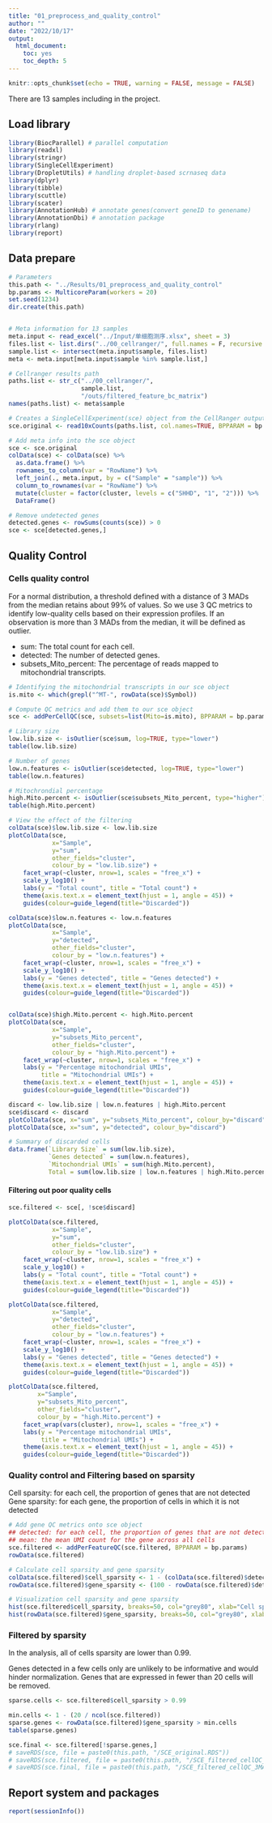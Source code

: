 ---
title: "01_preprocess_and_quality_control"
author: ""
date: "2022/10/17"
output: 
  html_document: 
    toc: yes
    toc_depth: 5
---

```{r setup, include=FALSE}
knitr::opts_chunk$set(echo = TRUE, warning = FALSE, message = FALSE)
```

There are 13 samples including in the project.

## Load library
```{r}
library(BiocParallel) # parallel computation
library(readxl)
library(stringr)
library(SingleCellExperiment)
library(DropletUtils) # handling droplet-based scrnaseq data
library(dplyr)
library(tibble)
library(scuttle)
library(scater)
library(AnnotationHub) # annotate genes(convert geneID to genename)
library(AnnotationDbi) # annotation package
library(rlang)
library(report)
```


## Data prepare
```{r}
# Parameters
this.path <- "../Results/01_preprocess_and_quality_control"
bp.params <- MulticoreParam(workers = 20)
set.seed(1234)
dir.create(this.path)


# Meta information for 13 samples
meta.input <- read_excel("../Input/单细胞测序.xlsx", sheet = 3)
files.list <- list.dirs("../00_cellranger/", full.names = F, recursive = F)
sample.list <- intersect(meta.input$sample, files.list)
meta <- meta.input[meta.input$sample %in% sample.list,]

# Cellranger results path
paths.list <- str_c("../00_cellranger/", 
                    sample.list, 
                    "/outs/filtered_feature_bc_matrix")
names(paths.list) <- meta$sample

# Creates a SingleCellExperiment(sce) object from the CellRanger output directories 
sce.original <- read10xCounts(paths.list, col.names=TRUE, BPPARAM = bp.params)

# Add meta info into the sce object
sce <- sce.original
colData(sce) <- colData(sce) %>% 
  as.data.frame() %>% 
  rownames_to_column(var = "RowName") %>% 
  left_join(., meta.input, by = c("Sample" = "sample")) %>% 
  column_to_rownames(var = "RowName") %>%
  mutate(cluster = factor(cluster, levels = c("SHHD", "1", "2"))) %>% 
  DataFrame()

# Remove undetected genes
detected.genes <- rowSums(counts(sce)) > 0
sce <- sce[detected.genes,]

```

## Quality Control

### Cells quality control

For a normal distribution, a threshold defined with a distance of 3 MADs from the median retains about 99% of values. So we use 3 QC metrics to identify low-quality cells based on their expression profiles. If an observation is more than 3 MADs from the median, it will be defined as outlier.

- sum: The total count for each cell.
- detected: The number of detected genes.
- subsets_Mito_percent: The percentage of reads mapped to mitochondrial transcripts.

```{r, fig.width=9, fig.height=6}
# Identifying the mitochondrial transcripts in our sce object
is.mito <- which(grepl("^MT-", rowData(sce)$Symbol))

# Compute QC metrics and add them to our sce object
sce <- addPerCellQC(sce, subsets=list(Mito=is.mito), BPPARAM = bp.params)

# Library size
low.lib.size <- isOutlier(sce$sum, log=TRUE, type="lower")
table(low.lib.size)

# Number of genes
low.n.features <- isOutlier(sce$detected, log=TRUE, type="lower")
table(low.n.features)

# Mitochrondial percentage
high.Mito.percent <- isOutlier(sce$subsets_Mito_percent, type="higher")
table(high.Mito.percent)

# View the effect of the filtering
colData(sce)$low.lib.size <- low.lib.size
plotColData(sce, 
            x="Sample", 
            y="sum",
            other_fields="cluster", 
            colour_by = "low.lib.size") + 
    facet_wrap(~cluster, nrow=1, scales = "free_x") + 
    scale_y_log10() + 
    labs(y = "Total count", title = "Total count") +
    theme(axis.text.x = element_text(hjust = 1, angle = 45)) +
    guides(colour=guide_legend(title="Discarded"))

colData(sce)$low.n.features <- low.n.features
plotColData(sce, 
            x="Sample", 
            y="detected",
            other_fields="cluster", 
            colour_by = "low.n.features") + 
    facet_wrap(~cluster, nrow=1, scales = "free_x") + 
    scale_y_log10() + 
    labs(y = "Genes detected", title = "Genes detected") +
    theme(axis.text.x = element_text(hjust = 1, angle = 45)) +
    guides(colour=guide_legend(title="Discarded"))


colData(sce)$high.Mito.percent <- high.Mito.percent
plotColData(sce,  
            x="Sample",
            y="subsets_Mito_percent",
            other_fields="cluster",
            colour_by = "high.Mito.percent") + 
    facet_wrap(~cluster, nrow=1, scales = "free_x") + 
    labs(y = "Percentage mitochondrial UMIs",
         title = "Mitochondrial UMIs") +
    theme(axis.text.x = element_text(hjust = 1, angle = 45)) +
    guides(colour=guide_legend(title="Discarded"))

discard <- low.lib.size | low.n.features | high.Mito.percent
sce$discard <- discard
plotColData(sce, x="sum", y="subsets_Mito_percent", colour_by="discard")
plotColData(sce, x="sum", y="detected", colour_by="discard")

# Summary of discarded cells
data.frame(`Library Size` = sum(low.lib.size),
           `Genes detected` = sum(low.n.features),
           `Mitochondrial UMIs` = sum(high.Mito.percent),
           Total = sum(low.lib.size | low.n.features | high.Mito.percent))
```

#### Filtering out poor quality cells
```{r, fig.width=9, fig.height=6}
sce.filtered <- sce[, !sce$discard]

plotColData(sce.filtered, 
            x="Sample", 
            y="sum",
            other_fields="cluster", 
            colour_by = "low.lib.size") + 
    facet_wrap(~cluster, nrow=1, scales = "free_x") + 
    scale_y_log10() + 
    labs(y = "Total count", title = "Total count") +
    theme(axis.text.x = element_text(hjust = 1, angle = 45)) +
    guides(colour=guide_legend(title="Discarded"))

plotColData(sce.filtered, 
            x="Sample", 
            y="detected",
            other_fields="cluster", 
            colour_by = "low.n.features") + 
    facet_wrap(~cluster, nrow=1, scales = "free_x") + 
    scale_y_log10() + 
    labs(y = "Genes detected", title = "Genes detected") +
    theme(axis.text.x = element_text(hjust = 1, angle = 45)) +
    guides(colour=guide_legend(title="Discarded"))

plotColData(sce.filtered, 
        x="Sample", 
        y="subsets_Mito_percent",
        other_fields="cluster", 
        colour_by = "high.Mito.percent") + 
    facet_wrap(vars(cluster), nrow=1, scales = "free_x") + 
    labs(y = "Percentage mitochondrial UMIs",
         title = "Mitochondrial UMIs") +
    theme(axis.text.x = element_text(hjust = 1, angle = 45)) +
    guides(colour=guide_legend(title="Discarded"))

```

### Quality control and Filtering based on sparsity

Cell sparsity: for each cell, the proportion of genes that are not detected
Gene sparsity: for each gene, the proportion of cells in which it is not detected

```{r}
# Add gene QC metrics onto sce object
## detected: for each cell, the proportion of genes that are not detected
## mean: the mean UMI count for the gene across all cells
sce.filtered <- addPerFeatureQC(sce.filtered, BPPARAM = bp.params)
rowData(sce.filtered)

# Calculate cell sparsity and gene sparsity
colData(sce.filtered)$cell_sparsity <- 1 - (colData(sce.filtered)$detected / nrow(sce.filtered))
rowData(sce.filtered)$gene_sparsity <- (100 - rowData(sce.filtered)$detected) / 100

# Visualization cell sparsity and gene sparsity
hist(sce.filtered$cell_sparsity, breaks=50, col="grey80", xlab="Cell sparsity", main="")
hist(rowData(sce.filtered)$gene_sparsity, breaks=50, col="grey80", xlab="Gene sparsity", main="")
```

### Filtered by sparsity
In the analysis, all of cells sparsity are lower than 0.99.

Genes detected in a few cells only are unlikely to be informative and would hinder normalization. Genes that are expressed in fewer than 20 cells will be removed.

```{r}
sparse.cells <- sce.filtered$cell_sparsity > 0.99

min.cells <- 1 - (20 / ncol(sce.filtered))
sparse.genes <- rowData(sce.filtered)$gene_sparsity > min.cells
table(sparse.genes)

sce.final <- sce.filtered[!sparse.genes,]
# saveRDS(sce, file = paste0(this.path, "/SCE_original.RDS"))
# saveRDS(sce.filtered, file = paste0(this.path, "/SCE_filtered_cellQC_3MAD.RDS"))
# saveRDS(sce.final, file = paste0(this.path, "/SCE_filtered_cellQC_3MAD_featureQC_above20cells.RDS"))
```

## Report system and packages
```{r}
report(sessionInfo())
```

